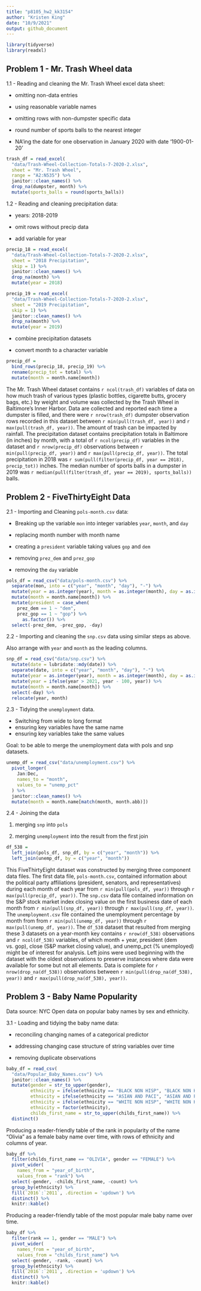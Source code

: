 ```yaml
---
title: "p8105_hw2_kk3154"
author: "Kristen King"
date: "10/9/2021"
output: github_document
---
```


```r
library(tidyverse)
library(readxl)
```

## Problem 1 - Mr. Trash Wheel data

1.1 - Reading and cleaning the Mr. Trash Wheel excel data sheet:

* omitting non-data entries

* using reasonable variable names

* omitting rows with non-dumpster specific data

* round number of sports balls to the nearest integer

* NA'ing the date for one observation in January 2020 with date '1900-01-20'

```r
trash_df = read_excel(
  "data/Trash-Wheel-Collection-Totals-7-2020-2.xlsx",
  sheet = "Mr. Trash Wheel", 
  range = "A2:N535") %>% 
  janitor::clean_names() %>% 
  drop_na(dumpster, month) %>% 
  mutate(sports_balls = round(sports_balls))
```

1.2 - Reading and cleaning precipitation data:

* years: 2018-2019
  
* omit rows without precip data
  
* add variable for year

```r
precip_18 = read_excel(
  "data/Trash-Wheel-Collection-Totals-7-2020-2.xlsx",
  sheet = "2018 Precipitation",
  skip = 1) %>% 
  janitor::clean_names() %>% 
  drop_na(month) %>% 
  mutate(year = 2018)

precip_19 = read_excel(
  "data/Trash-Wheel-Collection-Totals-7-2020-2.xlsx",
  sheet = "2019 Precipitation",
  skip = 1) %>% 
  janitor::clean_names() %>% 
  drop_na(month) %>% 
  mutate(year = 2019)
```

* combine precipitation datasets

* convert month to a character variable

```r
precip_df = 
  bind_rows(precip_18, precip_19) %>% 
  rename(precip_tot = total) %>% 
  mutate(month = month.name[month])
```

The Mr. Trash Wheel dataset contains `r ncol(trash_df)` variables of data on how much trash of various types (plastic bottles, cigarette butts, grocery bags, etc.) by weight and volume was collected by the Trash Wheel in Baltimore's Inner Harbor. Data are collected and reported each time a dumpster is filled, and there were `r nrow(trash_df)` dumpster observation rows recorded in this dataset between `r min(pull(trash_df, year))` and `r max(pull(trash_df, year))`. The amount of trash can be impacted by rainfall. The precipitation dataset contains precipitation totals in Baltimore (in inches) by month, with a total of `r ncol(precip_df)` variables in the dataset and `r nrow(precip_df)` observations between `r min(pull(precip_df, year))` and `r max(pull(precip_df, year))`. The total precipitation in 2018 was `r sum(pull(filter(precip_df, year == 2018), precip_tot))` inches. The median number of sports balls in a dumpster in 2019 was `r median(pull(filter(trash_df, year == 2019), sports_balls))` balls.


## Problem 2 - FiveThirtyEight Data

2.1 - Importing and Cleaning `pols-month.csv` data:

* Breaking up the variable `mon` into integer variables `year`, `month`, and `day`

* replacing month number with month name

* creating a `president` variable taking values `gop` and `dem`

* removing `prez_dem` and `prez_gop`

* removing the `day` variable

```r
pols_df = read_csv("data/pols-month.csv") %>% 
  separate(mon, into = c("year", "month", "day"), "-") %>% 
  mutate(year = as.integer(year), month = as.integer(month), day = as.integer(day)) %>% 
  mutate(month = month.name[month]) %>% 
  mutate(president = case_when(
    prez_dem == 1 ~ "dem",
    prez_gop == 1 ~ "gop") %>% 
      as.factor()) %>% 
  select(-prez_dem, -prez_gop, -day)
```

2.2 - Importing and cleaning the `snp.csv` data using similar steps as above.

Also arrange with `year` and `month` as the leading columns.

```r
snp_df = read_csv("data/snp.csv") %>% 
  mutate(date = lubridate::mdy(date)) %>% 
  separate(date, into = c("year", "month", "day"), "-") %>% 
  mutate(year = as.integer(year), month = as.integer(month), day = as.integer(day)) %>% 
  mutate(year = ifelse(year > 2021, year - 100, year)) %>% 
  mutate(month = month.name[month]) %>% 
  select(-day) %>% 
  relocate(year, month)
```

2.3 - Tidying the `unemployment` data.

* Switching from wide to long format
* ensuring key variables have the same name
* ensuring key variables take the same values

Goal: to be able to merge the unemployment data with pols and snp datasets.

```r
unemp_df = read_csv("data/unemployment.csv") %>% 
  pivot_longer(
    Jan:Dec,
    names_to = "month",
    values_to = "unemp_pct"
  ) %>% 
  janitor::clean_names() %>% 
  mutate(month = month.name[match(month, month.abb)])
```

2.4 - Joining the data

1) merging `snp` into `pols`

2)  merging `unemployment` into the result from the first join

```r
df_538 = 
  left_join(pols_df, snp_df, by = c("year", "month")) %>% 
  left_join(unemp_df, by = c("year", "month"))
```

This FiveThirtyEight dataset was constructed by merging three component data files. The first data file,  `pols-month.csv`, contained information about the political party affiliations (president, senators, and representatives) during each month of each year from `r min(pull(pols_df, year))` through `r max(pull(precip_df, year))`. The `snp.csv` data file contained information on the S&P stock market index closing value on the first business date of each month from `r min(pull(snp_df, year))` through `r max(pull(snp_df, year))`. The `unemployment.csv` file contained the unemployment percentage by month from from `r min(pull(unemp_df, year))` through `r max(pull(unemp_df, year))`. The `df_538` dataset that resulted from merging these 3 datasets on a year-month key contains `r nrow(df_538)` observations and `r ncol(df_538)` variables, of which month + year, president (dem vs. gop), close (S&P market closing value), and unemp_pct (% unemployed) might be of interest for analysis. Left joins were used beginning with the dataset with the oldest observations to preserve instances where data were available for some but not all elements. Data is complete for `r nrow(drop_na(df_538))` observations between `r min(pull(drop_na(df_538), year))` and `r max(pull(drop_na(df_538), year))`.


## Problem 3 - Baby Name Popularity

Data source: NYC Open data on popular baby names by sex and ethnicity.

3.1 - Loading and tidying the baby name data: 

* reconciling changing names of a categorical predictor

* addressing changing case structure of string variables over time

* removing duplicate observations

```r
baby_df = read_csv(
  "data/Popular_Baby_Names.csv") %>% 
  janitor::clean_names() %>% 
  mutate(gender = str_to_upper(gender), 
         ethnicity = ifelse(ethnicity == "BLACK NON HISP", "BLACK NON HISPANIC", ethnicity),
         ethnicity = ifelse(ethnicity == "ASIAN AND PACI", "ASIAN AND PACIFIC ISLANDER", ethnicity),
         ethnicity = ifelse(ethnicity == "WHITE NON HISP", "WHITE NON HISPANIC", ethnicity),
         ethnicity = factor(ethnicity), 
         childs_first_name = str_to_upper(childs_first_name)) %>% 
  distinct()
```

Producing a reader-friendly table of the rank in popularity of the name "Olivia" as a female baby name over time, with rows of ethnicity and columns of year.

```r
baby_df %>% 
  filter(childs_first_name == "OLIVIA", gender == "FEMALE") %>% 
  pivot_wider(
    names_from = "year_of_birth",
    values_from = "rank") %>% 
  select(-gender, -childs_first_name, -count) %>% 
  group_by(ethnicity) %>% 
  fill(`2016`:`2011`, .direction = 'updown') %>% 
  distinct() %>% 
  knitr::kable()
```

Producing a reader-friendly table of the most popular male baby name over time.

```r
baby_df %>% 
  filter(rank == 1, gender == "MALE") %>% 
  pivot_wider(
    names_from = "year_of_birth",
    values_from = "childs_first_name") %>% 
  select(-gender, -rank, -count) %>% 
  group_by(ethnicity) %>% 
  fill(`2016`:`2011`, .direction = 'updown') %>% 
  distinct() %>% 
  knitr::kable()
```

